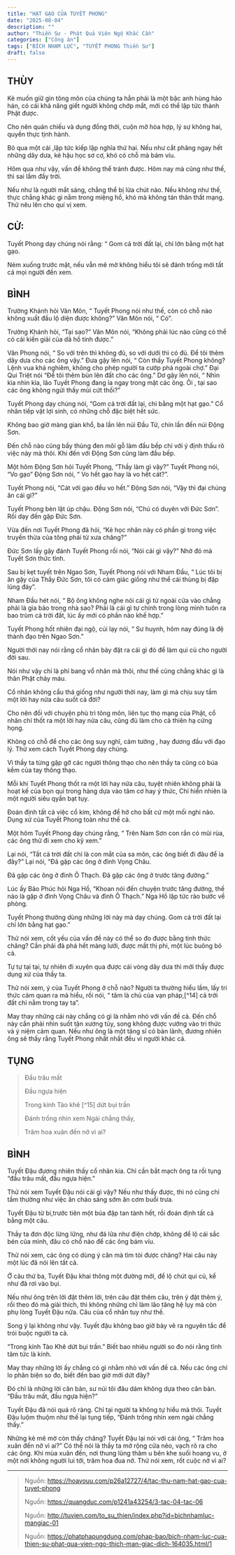 ```yaml
---
title: "HẠT GẠO CỦA TUYẾT PHONG"
date: "2025-08-04"
description: ""
author: "Thiền Sư - Phật Quả Viên Ngộ Khắc Cần"
categories: ["Công án"]
tags: ["BÍCH NHAM LỤC", "TUYẾT PHONG Thiền Sư"]
draft: false
---
```


## THÙY

Kẻ muốn giữ gìn tông môn của chúng ta hẳn phải là một bậc anh hùng hảo hán, có cái khả năng giết người không chớp mắt, mới có thể lập tức thành Phật được.

Cho nên quán chiếu và dụng đồng thời, cuộn mở hòa hợp, lý sự không hai, quyền thực tịnh hành.

Bỏ qua một cái ,lập tức kiếp lập nghĩa thứ hai. Nếu như cắt phăng ngay hết những dây dưa, kẻ hậu học sơ cơ, khó có chỗ mà bám víu.

Hôm qua như vậy, vấn đề không thể tránh được. Hôm nay mà cũng như thế, thì sai lầm đầy trời.

Nếu như là người mắt sáng, chẳng thể bị lừa chút nào. Nếu không như thế, thực chẳng khác gì nằm trong miệng hổ, khó mà không tán thân thất mạng. Thử nêu lên cho quí vị xem.

## CỬ:

Tuyết Phong dạy chúng nói rằng: “ Gom cả trời đất lại, chỉ lớn bằng một hạt gạo.

Ném xuống trước mặt, nếu vẫn mê mờ không hiểu tôi sẽ đánh trống mời tất cả mọi người đến xem.

## BÌNH

Trường Khánh hỏi Vân Môn, “ Tuyết Phong nói như thế, còn có chỗ nào không xuất đầu lộ diện được không?” Vân Môn nói, “ Có”.

Trường Khánh hỏi, “Tại sao?” Vân Môn nói, “Không phải lúc nào cũng có thể có cái kiến giải của dã hồ tinh được.”

Vân Phong nói, “ So với trên thì không đủ, so với dưới thì có đủ. Để tôi thêm dây dưa cho các ông vậy.” Đưa gậy lên nói, “ Còn thấy Tuyết Phong không? Lệnh vua khá nghiêm, không cho phép người ta cướp phá ngoài chợ.” Đại Qui Triệt nói “Để tôi thêm bùn lên đất cho các ông.” Dơ gậy lên nói, “ Nhìn kìa nhìn kìa, lão Tuyết Phong đang ỉa ngay trong mặt các ông. Ôi , tại sao các ông không ngửi thấy mùi cứt thối?”

Tuyết Phong dạy chúng nói, “Gom cả trời đất lại, chỉ bằng một hạt gạo.” Cổ nhân tiếp vật lợi sinh, có những chỗ đặc biệt hết sức.

Không bao giờ màng gian khổ, ba lần lên núi Đầu Tử, chín lần đến núi Động Sơn.

Đến chỗ nào cũng bầy thùng đen môi gỗ làm đầu bếp chỉ với ý định thấu rõ việc này mà thôi. Khi đến với Động Sơn cũng làm đầu bếp.

Một hôm Động Sơn hỏi Tuyết Phong, “Thầy làm gì vậy?” Tuyết Phong nói, “Vo gạo” Động Sơn nói, “ Vo hết gạo hay là vo hết cát?”.

Tuyết Phong nói, “Cát với gạo đều vo hết.” Động Sơn nói, “Vậy thì đại chúng ăn cái gì?”

Tuyết Phong bèn lật úp chậu. Động Sơn nói, “Chú có duyên với Đức Sơn”. Rồi dạy đến gặp Đức Sơn.

Vừa đến nơi Tuyết Phong đã hỏi, “Kẻ học nhân này có phần gì trong việc truyền thừa của tông phái từ xưa chăng?”

Đức Sơn lấy gậy đánh Tuyết Phong rồi nói, “Nói cái gì vậy?” Nhờ đó mà Tuyết Sơn thức tỉnh.

Sau bị kẹt tuyết trên Ngao Sơn, Tuyết Phong nói với Nham Đầu, “ Lúc tôi bị ăn gậy của Thầy Đức Sơn, tôi có cảm giác giống như thể cái thùng bị đập lũng đáy”.

Nham Đầu hét nói, “ Bộ ông không nghe nói cái gì từ ngoài cửa vào chẳng phải là gia bảo trong nhà sao? Phải là cái gì tự chính trong lòng mình tuôn ra bao trùm cả trời đất, lúc ấy mới có phần nào khế hợp.”

Tuyết Phong hốt nhiên đại ngộ, cúi lạy nói, “ Sư huynh, hôm nay đúng là đệ thành đạo trên Ngao Sơn.”

Người thời nay nói rằng cổ nhân bày đặt ra cái gì đó để làm qui củ cho người đời sau.

Nói như vậy chỉ là phỉ bang vổ nhân mà thôi, như thế cũng chẳng khác gì là thân Phật chảy máu.

Cổ nhân không cẩu thá giống như người thời nay, làm gì mà chịu suy tầm một lời hay nửa câu suốt cả đời?

Cho nên đối với chuyện phù trì tông môn, liên tục thọ mạng của Phật, cổ nhân chỉ thốt ra một lời hay nửa câu, cũng đủ làm cho cả thiên hạ cứng họng.

Không có chỗ để cho các ông suy nghĩ, cảm tưởng , hay đương đầu với đạo lý. Thử xem cách Tuyết Phong dạy chúng.

Vì thầy ta từng gặp gỡ các người thông thạo cho nên thầy ta cũng có búa kềm của tay thông thạo.

Mỗi khi Tuyết Phong thốt ra một lời hay nửa câu, tuyệt nhiên không phải là hoạt kế của bọn quỉ trong hàng dựa vào tâm cơ hay ý thức, Chỉ hiển nhiên là một người siêu qyần bạt tụy.

Đoán định tất cả việc cổ kim, không để hở cho bất cứ một mối nghi nào. Dụng xứ của Tuyết Phong toàn như thế cả.

Một hôm Tuyết Phong dạy chúng rằng, “ Trên Nam Sơn con rắn có mũi rùa, các ông thử đi xem cho kỹ xem.”

Lại nói, “Tất cả trời đất chỉ là con mắt của sa môn, các ông biết đi đâu để ỉa đây?” Lại nói, “Đã gặp các ông ở đình Vọng Châu.

Đã gặp các ông ở đình Ô Thạch. Đã gặp các ông ở trước tăng đường.”

Lúc ấy Bão Phúc hỏi Nga Hồ, “Khoan nói đến chuyện trước tăng đường, thế nào là gặp ở đình Vọng Châu và đình Ô Thạch.” Nga Hồ lập tức rảo bước về phòng.

Tuyết Phong thường dùng những lời này mà dạy chúng. Gom cả trời đất lại chỉ lớn bằng hạt gạo.”

Thử nói xem, cốt yếu của vấn đề này có thể so đo được bằng tình thức chăng? Cần phải đả phá hết màng lưới, được mất thị phi, một lúc buông bỏ cả.

Tự tự tại tại, tự nhiên đi xuyên qua được cái vòng dây dưa thì mới thấy được dụng xứ của thầy ta.

Thử nói xem, ý của Tuyết Phong ở chỗ nào? Người ta thường hiểu lầm, lấy tri thức cảm quan ra mà hiểu, rồi nói, “ tâm là chủ của vạn pháp,[^14] cả trời đất chỉ nằm trong tay ta”.

May thay những cái này chẳng có gì là nhằm nhò với vấn đề cả. Đến chỗ này cần phải nhìn suốt tận xương tủy, song không được vướng vào tri thức và ý niệm cảm quan. Nếu như ông là một tăng sĩ có bản lãnh, đương nhiên ông sẽ thấy rằng Tuyết Phong nhất nhất đều vì người khác cả.

## TỤNG

> Đầu trâu mất
>
> Đầu ngựa hiện
>
> Trong kính Tào khê [^15] dứt bụi trần
>
> Đánh trống nhìn xem Ngài chẳng thấy,
>
> Trăm hoa xuân đến nở vì ai?

## BÌNH

Tuyết Đậu đương nhiên thấy cổ nhân kia. Chỉ cần bắt mạch ông ta rồi tụng “đầu trâu mất, đầu ngựa hiện.”

Thử nói xem Tuyết Đậu nói cái gì vậy? Nếu như thấy được, thì nó cũng chỉ tầm thường như việc ăn cháo sáng sớm ăn cơm buổi trưa.

Tuyết Đậu từ bi,trước tiên một búa đập tan tành hết, rồi đoán định tất cả bằng một câu.

Thầy ta đơn độc lừng lững, như đá lửa như điện chớp, không để lộ cái sắc bén của mình, đâu có chổ nào để các ông bám víu.

Thử nói xem, các ông có dùng ý căn mà tìm tòi được chăng? Hai câu này một lúc đã nói lên tất cả.

Ở câu thứ ba, Tuyết Đậu khai thông một đường mới, để lộ chút qui củ, kể như đã rơi vào bụi.

Nếu như ông trên lời đặt thêm lời, trên câu đặt thêm câu, trên ý đặt thêm ý, rồi theo đó mà giải thích, thì không những chỉ làm lão tăng hệ lụy mà còn phụ lòng Tuyết Đậu nữa. Câu của cổ nhân tuy như thế.

Song ý lại không như vậy. Tuyết đậu không bao giờ bày vẽ ra nguyên tắc để trói buộc người ta cả.

“Trong kính Tào Khê dứt bụi trần.” Biết bao nhiêu người so đo nói rằng tĩnh tâm tức là kính.

May thay những lời ấy chẳng có gì nhằm nhò với vấn đề cả. Nếu các ông chỉ lo phân biện so đo, biết đến bao giờ mới dứt đây?

Đó chỉ là những lời căn bản, sư núi tôi đâu dám không dựa theo căn bản. “Đầu trâu mất, đầu ngựa hiện?”

Tuyết Đậu đã nói quá rõ ràng. Chỉ tại người ta không tự hiểu mà thôi. Tuyết Đậu luộm thuộm như thế lại tụng tiếp, “Đánh trống nhìn xem ngài chẳng thấy.”

Những kẻ mê mờ còn thấy chăng? Tuyết Đậu lại nói với cái ông, “ Trăm hoa xuân đến nở vì ai?” Có thể nói là thầy ta mở rộng cửa nẻo, vạch rõ ra cho các ông. Khi mùa xuân đến, nơi thung lũng thâm u bên khe suối hoang vu, ở một nơi không người lui tới, trăm hoa đua nở. Thử nói xem, rốt cuộc nở vì ai?

***

> Nguồn: https://hoavouu.com/p26a12727/4/tac-thu-nam-hat-gao-cua-tuyet-phong
>
> Nguồn: https://quangduc.com/p1241a43254/3-tac-04-tac-06
>
> Nguồn: http://tuvien.com/to_su_thien/index.php?id=bichnhamluc-mangiac-01
>
> Nguồn: https://phatphapungdung.com/phap-bao/bich-nham-luc-cua-thien-su-phat-qua-vien-ngo-thich-man-giac-dich-164035.html/1



